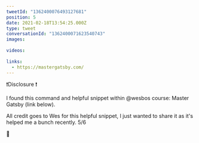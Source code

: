 ```yaml
---
tweetId: "1362400076493127681"
position: 5
date: 2021-02-18T13:54:25.000Z
type: tweet
conversationId: "1362400071623540743"
images:
  
videos:
  
links:
  - https://mastergatsby.com/
---
```

❗Disclosure ❗

I found this command and helpful snippet within @wesbos course: Master Gatsby (link below). 

All credit goes to Wes for this helpful snippet, I just wanted to share it as it's helped me a bunch recently. 5/6

🔗 
